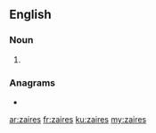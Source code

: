 ==English==

===Noun===
{{head|en|noun plural form}}

# {{plural of|zaire|lang=en}}

===Anagrams===
* {{l|en|Azeris}}

[[ar:zaires]]
[[fr:zaires]]
[[ku:zaires]]
[[my:zaires]]